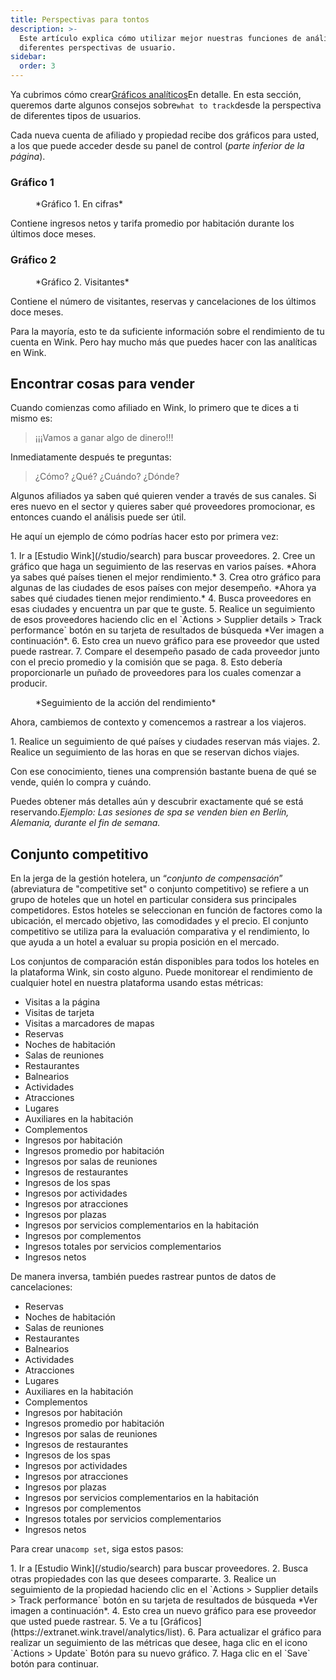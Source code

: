 ```yaml
---
title: Perspectivas para tontos
description: >-
  Este artículo explica cómo utilizar mejor nuestras funciones de análisis desde
  diferentes perspectivas de usuario.
sidebar:
  order: 3
---
```


Ya cubrimos cómo crear[Gráficos analíticos](/user/analytics/)En detalle. En esta sección, queremos darte algunos consejos sobre`what to track`desde la perspectiva de diferentes tipos de usuarios.

Cada nueva cuenta de afiliado y propiedad recibe dos gráficos para usted, a los que puede acceder desde su panel de control (*parte inferior de la página*).

### Gráfico 1

<figure>
  <CloudinaryImage width="700" height="222" resize="scale" quality="best" alt="En números" src="academy/by-the-numbers" errorImage="noimage_opaque_nyrtl0.png" />

  <figcaption>*Gráfico 1. En cifras*</figcaption>
</figure>


Contiene ingresos netos y tarifa promedio por habitación durante los últimos doce meses.

### Gráfico 2

<figure>
  <CloudinaryImage width="700" height="222" resize="scale" quality="best" alt="Visitantes" src="academy/visitors" errorImage="noimage_opaque_nyrtl0.png" />

  <figcaption>*Gráfico 2. Visitantes*</figcaption>
</figure>


Contiene el número de visitantes, reservas y cancelaciones de los últimos doce meses.

Para la mayoría, esto te da suficiente información sobre el rendimiento de tu cuenta en Wink. Pero hay mucho más que puedes hacer con las analíticas en Wink.

## Encontrar cosas para vender

Cuando comienzas como afiliado en Wink, lo primero que te dices a ti mismo es:

> ¡¡¡Vamos a ganar algo de dinero!!!

Inmediatamente después te preguntas:

> ¿Cómo? ¿Qué? ¿Cuándo? ¿Dónde?

Algunos afiliados ya saben qué quieren vender a través de sus canales. Si eres nuevo en el sector y quieres saber qué proveedores promocionar, es entonces cuando el análisis puede ser útil.

He aquí un ejemplo de cómo podrías hacer esto por primera vez:

<Steps>
  1. Ir a [Estudio Wink](/studio/search) para buscar proveedores.
  2. Cree un gráfico que haga un seguimiento de las reservas en varios países. *Ahora ya sabes qué países tienen el mejor rendimiento.*
  3. Crea otro gráfico para algunas de las ciudades de esos países con mejor desempeño. *Ahora ya sabes qué ciudades tienen mejor rendimiento.*
  4. Busca proveedores en esas ciudades y encuentra un par que te guste.
  5. Realice un seguimiento de esos proveedores haciendo clic en el `Actions > Supplier details > Track performance` botón en su tarjeta de resultados de búsqueda *Ver imagen a continuación*.
  6. Esto crea un nuevo gráfico para ese proveedor que usted puede rastrear.
  7. Compare el desempeño pasado de cada proveedor junto con el precio promedio y la comisión que se paga.
  8. Esto debería proporcionarle un puñado de proveedores para los cuales comenzar a producir.
</Steps>


<figure>
  <CloudinaryImage width="350" height="190" resize="scale" quality="best" alt="Detalles del proveedor" src="academy/supplier-details" errorImage="noimage_opaque_nyrtl0.png" />

  <figcaption>*Seguimiento de la acción del rendimiento*</figcaption>
</figure>


Ahora, cambiemos de contexto y comencemos a rastrear a los viajeros.

<Steps>
  1. Realice un seguimiento de qué países y ciudades reservan más viajes.
  2. Realice un seguimiento de las horas en que se reservan dichos viajes.
</Steps>


Con ese conocimiento, tienes una comprensión bastante buena de qué se vende, quién lo compra y cuándo.

Puedes obtener más detalles aún y descubrir exactamente qué se está reservando.*Ejemplo: Las sesiones de spa se venden bien en Berlín, Alemania, durante el fin de semana.*

## Conjunto competitivo

En la jerga de la gestión hotelera, un “*conjunto de compensación*” (abreviatura de "competitive set" o conjunto competitivo) se refiere a un grupo de hoteles que un hotel en particular considera sus principales competidores.
Estos hoteles se seleccionan en función de factores como la ubicación, el mercado objetivo, las comodidades y el precio.
El conjunto competitivo se utiliza para la evaluación comparativa y el rendimiento, lo que ayuda a un hotel a evaluar su propia posición en el mercado.

Los conjuntos de comparación están disponibles para todos los hoteles en la plataforma Wink, sin costo alguno. Puede monitorear el rendimiento de cualquier hotel en nuestra plataforma usando estas métricas:

* Visitas a la página
* Visitas de tarjeta
* Visitas a marcadores de mapas
* Reservas
* Noches de habitación
* Salas de reuniones
* Restaurantes
* Balnearios
* Actividades
* Atracciones
* Lugares
* Auxiliares en la habitación
* Complementos
* Ingresos por habitación
* Ingresos promedio por habitación
* Ingresos por salas de reuniones
* Ingresos de restaurantes
* Ingresos de los spas
* Ingresos por actividades
* Ingresos por atracciones
* Ingresos por plazas
* Ingresos por servicios complementarios en la habitación
* Ingresos por complementos
* Ingresos totales por servicios complementarios
* Ingresos netos

De manera inversa, también puedes rastrear puntos de datos de cancelaciones:

* Reservas
* Noches de habitación
* Salas de reuniones
* Restaurantes
* Balnearios
* Actividades
* Atracciones
* Lugares
* Auxiliares en la habitación
* Complementos
* Ingresos por habitación
* Ingresos promedio por habitación
* Ingresos por salas de reuniones
* Ingresos de restaurantes
* Ingresos de los spas
* Ingresos por actividades
* Ingresos por atracciones
* Ingresos por plazas
* Ingresos por servicios complementarios en la habitación
* Ingresos por complementos
* Ingresos totales por servicios complementarios
* Ingresos netos

Para crear una`comp set`, siga estos pasos:

<Steps>
  1. Ir a [Estudio Wink](/studio/search) para buscar proveedores.
  2. Busca otras propiedades con las que desees compararte.
  3. Realice un seguimiento de la propiedad haciendo clic en el `Actions > Supplier details > Track performance` botón en su tarjeta de resultados de búsqueda *Ver imagen a continuación*.
  4. Esto crea un nuevo gráfico para ese proveedor que usted puede rastrear.
  5. Ve a tu [Gráficos](https://extranet.wink.travel/analytics/list).
  6. Para actualizar el gráfico para realizar un seguimiento de las métricas que desee, haga clic en el icono `Actions > Update` Botón para su nuevo gráfico.
  7. Haga clic en el `Save` botón para continuar.
</Steps>


